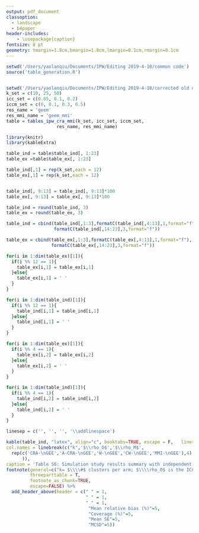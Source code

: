 ```yaml
---
output: pdf_document
classoption: 
  - landscape
  - b4paper
header-includes:
    - \usepackage{caption}
fontsize: 8 pt 
geometry: tmargin=1.8cm,bmargin=1.8cm,lmargin=0.1cm,rmargin=0.1cm
---
```


\captionsetup[table]{labelformat=empty}
\pagestyle{empty}



```R
setwd('/Users/yaolanqiu/Documents/IPW/Editing 2019-4-10/common code')
source('table_generation.R')


setwd('/Users/yaolanqiu/Documents/IPW/Editing 2019-4-10/corrected old data')
k_set = c(10, 25, 50)
icc_set = c(0.05, 0.1, 0.2)
iccm_set = c(0, 0.1, 0.3, 0.5)
res_name = 'geem'
res_mmi_name = 'geem_mmi'
table = tables_ipw_cra_mmi(k_set, icc_set, iccm_set, 
                   res_name, res_mmi_name)

library(knitr)
library(kableExtra)

table_ind = table$table_ind[, 1:23] 
table_ex =table$table_ex[, 1:23] 

table_ind[,1] = rep(k_set,each = 12)
table_ex[,1] = rep(k_set,each = 12)


table_ind[, 9:13] = table_ind[, 9:13]*100
table_ex[, 9:13] = table_ex[, 9:13]*100

table_ind = round(table_ind, 3)
table_ex = round(table_ex, 3)

table_ind = cbind(table_ind[,1:3],formatC(table_ind[,4:13],1,format="f"),
                  formatC(table_ind[,14:23],3,format="f"))

table_ex = cbind(table_ex[,1:3],formatC(table_ex[,4:13],1,format="f"),
                 formatC(table_ex[,14:23],3,format="f"))

for(i in 1:dim(table_ex)[1]){
  if(i %% 12 == 1){
    table_ex[i,1] = table_ex[i,1] 
  }else{
    table_ex[i,1] = ' '
  }
}

for(i in 1:dim(table_ind)[1]){
  if(i %% 12 == 1){
    table_ind[i,1] = table_ind[i,1] 
  }else{
    table_ind[i,1] = ' '
  }
}

for(i in 1:dim(table_ex)[1]){
  if(i %% 4 == 1){
    table_ex[i,2] = table_ex[i,2] 
  }else{
    table_ex[i,2] = ' '
  }
}

for(i in 1:dim(table_ind)[1]){
  if(i %% 4 == 1){
    table_ind[i,2] = table_ind[i,2] 
  }else{
    table_ind[i,2] = ' '
  }
}

linesep = c('', '', '', '\\addlinespace')

```


```R

kable(table_ind, "latex", align="c", booktabs=TRUE, escape = F,   linesep=linesep,   row.names=FALSE, longtable = T,
col.names = linebreak(c("k",'$\\rho_O$','$\\rho_M$',
  rep(c('CRA-\nGEE','A-CRA-\nGEE','W-\nGEE','CW-\nGEE','MMI-\nGEE'),4)
      )),
caption = 'Table S6: Simulation study results summary with independent working correlation matrix') %>%
footnote(general=c("k= $\\\\#$ clusters per arm; $\\\\rho_O$ is the ICC of the (conditional) outcome model (see Eqn. 6 in the manuscript text);  $\\\\rho_M$ is the ICC of the probability of missing (POM) model (see Eqn. 7B in the manuscript text); MCSD = Monte Carlo standard deviation.","Note that all GEE models converged except for 5 W-GEE and approximately 100 for CW-GEE across all simulations, with almost all issues in the small sample case (i.e. k=10)."),
         threeparttable = T,
         footnote_as_chunk=TRUE, 
         escape=FALSE) %>%
  add_header_above(header = c(" " = 1,
                              " " = 1,
                              " " = 1,
                               "Mean relative bias (%)"=5,
                               "Coverage (%)"=5,
                               "Mean SE"=5,
                               "MCSD"=5)) 

```


